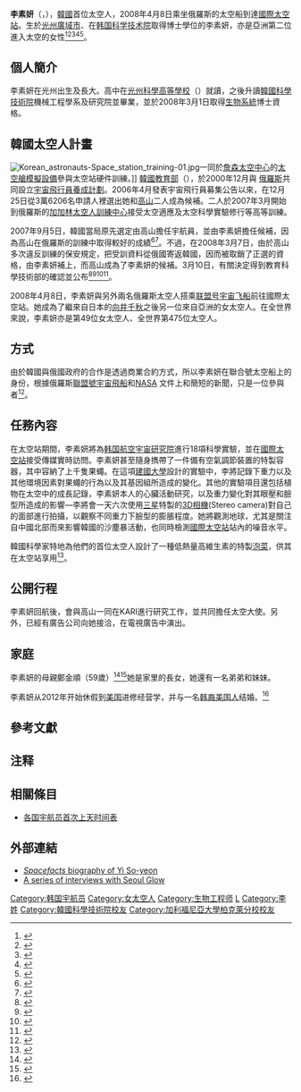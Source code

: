 {{noteTA
|G1=zh-hans:宇航員;zh-hant:太空人;
}}
{{宇航员信息框
| 姓名 = 李素妍
| 照片 = Yi So-yeon at ISS 08Apr17 (NASA-ISS016-E-036365).JPG
| 状态 = KAP 太空人
| 国籍 = {{ROK}}
| 出生日期= {{birth date and age|1978|6|2}}| 
| 出生地点 = {{KOR}}[[光州廣域市|光州廣域市]] 
| 之前职业 = 研究员 
| 标题 = 宇航员
| 选择 = 2006 韓國專案
| 太空时间 = 10天21小时
| 任务 = [[联盟TMA-12|联盟TMA-12]]、[[联盟TMA-11|联盟TMA-11]]
| 任务徽章 = [[File:Soyuz_TMA-12_Patch.png|40px]] [[File:Soyuz_TMA-11_Patch.png|40px]]
}}{{Infobox Korean name
| hangul = 이소연
| hanja = 李素姸
| rr = I Soyeon
| mr = I So-yŏn
| tablewidth = 231
| color = #ffdead
}}
'''李素妍'''（{{kor|이소연|李素姸|I Soyeon|名=南}}，{{bd|1978年|6月2日|catIdx=L李素妍}}），[[韓國|韓國]]首位太空人，2008年4月8日乘坐俄羅斯的太空船到達[[國際太空站|國際太空站]]。生於[[光州廣域市|光州廣域市]]、在[[韩国科学技术院|韩国科学技术院]]取得博士學位的李素妍，亦是亞洲第二位進入太空的女性<ref>{{Cite web |url=http://www.koreatimes.co.kr/www/news/tech/2008/04/133_22148.html |title=存档副本 |access-date=2008-04-13 |archive-date=2020-08-07 |archive-url=https://web.archive.org/web/20200807220223/http://www.koreatimes.co.kr/www/news/tech/2008/04/133_22148.html |dead-url=no }}</ref><ref>{{cite web |url=http://www.russiatoday.ru/scitech/news/23007 |title=存档副本 |accessdate=2008-04-13 |deadurl=yes |archiveurl=https://web.archive.org/web/20080407030813/http://www.russiatoday.ru/scitech/news/23007 |archivedate=2008-04-07 }}</ref><ref>{{Cite web |url=http://www.voanews.com/english/2008-04-08-voa28.cfm |title=存档副本 |access-date=2008-04-13 |archive-date=2008-07-25 |archive-url=https://web.archive.org/web/20080725174957/http://www.voanews.com/english/2008-04-08-voa28.cfm |dead-url=no }}</ref><ref>{{Cite web |url=http://news.trendaz.com/index.shtml?show=news&newsid=1171716&lang=EN |title=存档副本 |access-date=2008-04-13 |archive-url=https://web.archive.org/web/20080415171600/http://news.trendaz.com/index.shtml?show=news&newsid=1171716&lang=EN |archive-date=2008-04-15 |dead-url=yes }}</ref><ref>{{Cite web |url=http://www.space.com/missionlaunches/080408-exp17-launch.html |title=存档副本 |access-date=2008-04-13 |archive-date=2009-09-17 |archive-url=https://web.archive.org/web/20090917054253/http://www.space.com/missionlaunches/080408-exp17-launch.html |dead-url=no }}</ref>。

==個人簡介==
李素妍在光州出生及長大。高中在[[光州科學高等學校|光州科學高等學校]]（{{lang|ko|광주과학고등학교}}）就讀，之後升讀[[韓國科學技術院|韓國科學技術院]]機械工程學系及研究院並畢業，並於2008年3月1日取得[[生物系統|生物系統]]博士資格。

==韓國太空人計畫==
[[File:Korean_astronauts-Space_station_training-01.jpg|thumb]]一同於[[林頓·约翰遜太空中心|詹森太空中心]]的[[太空艙模擬設備|太空艙模擬設備]]參與太空站硬件訓練。]]
[[韓國教育部|韓國教育部]]（{{lang|ko|대한민국 과학기술부}}）{{notetag|現在由[[韓國教育科學技術部|韓國教育科學技術部]]({{lang|ko|교육과학기술부}}主管)}}，於2000年12月與 [[俄羅斯|俄羅斯]]共同設立[[宇宙飛行員養成計劃|宇宙飛行員養成計劃]]。2006年4月發表宇宙飛行員募集公告以來，在12月25日從3萬6206名申請人裡選出她和[[高山_(宇航員)|高山]]二人成為候補。二人於2007年3月開始到俄羅斯的[[加加林宇航员培训中心|加加林太空人訓練中心]]接受太空適應及太空科學實驗修行等高等訓練。

2007年9月5日，韓國當局原先選定由高山擔任宇航員，並由李素妍擔任候補，因為高山在俄羅斯的訓練中取得較好的成績<ref name="iht070904">{{cite web |url=http://www.iht.com/articles/ap/2007/09/04/asia/AS-GEN-SKorea-Astronaut.php |title=South Korea to announce its first astronaut |work=International Herald Tribune |author=Associated Press |date=2007-09-04 |accessdate=2008-03-10 |archive-date=2008-03-14 |archive-url=https://web.archive.org/web/20080314222021/http://www.iht.com/articles/ap/2007/09/04/asia/AS-GEN-SKorea-Astronaut.php |dead-url=no }}</ref><ref name="chron8147">{{cite web |url=http://www.chron.com/disp/story.mpl/space/5108147.html |title=South Korea taps robotics expert as 1st astronaut |work=Houston Chronical |first=Sangwon |last=Yoon |date=2007-09-04 |accessdate=2008-03-10 |archive-date=2011-06-29 |archive-url=https://web.archive.org/web/20110629082449/http://www.chron.com/disp/story.mpl/space/5108147.html |dead-url=no }}</ref>。不過，在2008年3月7日，由於高山多次違反訓練的保安規定，把受訓資料從俄國寄返韓國，因而被取銷了正選的資格，由李素妍補上，而高山成為了李素妍的候補。3月10日，有關決定得到教育科學技術部的確認並公布<ref>{{cite web|url=http://www.globalsecurity.org/space/library/news/2008/space-080310-voa02.htm|title=South Korea Will Send Woman Into Space|publisher=globalsecurity.org|date=2008-03-10|accessdate=2008-04-08|archive-date=2020-09-25|archive-url=https://web.archive.org/web/20200925061433/https://www.globalsecurity.org/space/library/news/2008/space-080310-voa02.htm|dead-url=no}}</ref><ref>{{cite web|url=http://www.space.com/missionlaunches/080310-southkorea-astronaut-switch.html|title=South Korea Switches to Backup for First Astronaut Flight|publisher=space.com|date=2008-03-10|accessdate=2008-04-08|archive-date=2008-08-02|archive-url=https://web.archive.org/web/20080802232344/http://www.space.com/missionlaunches/080310-southkorea-astronaut-switch.html|dead-url=no}}</ref><ref>{{cite web |url=http://edition.cnn.com/2008/WORLD/asiapcf/03/10/korea.astronaut.ap/index.html |title=S. Korea names woman as first astronaut |work=CNN.com |author=Associated Press |date=2008-03-10 |accessdate=2008-03-10 |archive-date=2008-03-15 |archive-url=https://web.archive.org/web/20080315003345/http://edition.cnn.com/2008/WORLD/asiapcf/03/10/korea.astronaut.ap/index.html |dead-url=no }}</ref><ref>{{cite web |url=http://english.donga.com/srv/service.php3?biid=2008031034368 |title=1st Korean Astronaut Could Be a Woman |work=Dong-A Ilbo |date=2008-03-10 |accessdate=2008-03-10 |archive-date=2016-01-18 |archive-url=https://web.archive.org/web/20160118204743/http://english.donga.com/srv/service.php3?biid=2008031034368 |dead-url=no }}</ref>。

2008年4月8日，李素妍與另外兩名俄羅斯太空人搭乘[[联盟号宇宙飞船|联盟号宇宙飞船]]前往國際太空站。她成為了繼來自日本的[[向井千秋|向井千秋]]之後另一位來自亞洲的女太空人。在全世界來說，李素妍亦是第49位女太空人、全世界第475位太空人。

==方式==
由於韓國與俄國政府的合作是透過商業合約方式，所以李素妍在聯合號太空船上的身份，根據俄羅斯[[聯盟號宇宙飛船|聯盟號宇宙飛船]]和[[NASA|NASA]] 文件上和簡短的新聞，只是一位參與者<ref>{{cite web|url=http://www.nasa.gov/mission_pages/station/expeditions/expedition17/index.html|title=Expedition 17|accessdate=2008-04-09|publisher=[[NASA|NASA]]|archive-date=2012-03-11|archive-url=https://www.webcitation.org/665YXwOz3?url=http://www.nasa.gov/mission_pages/station/expeditions/expedition17/index.html|dead-url=no}}</ref>。

==任務內容==
在太空站期間，李素妍將為[[韩国航空宇宙研究院|韩国航空宇宙研究院]]進行18項科學實驗，並在[[國際太空站|國際太空站]]接受傳媒實時訪問。李素妍甚至隨身擕帶了一件備有空氣調節裝置的特製容器，其中容納了上千隻果蠅。在這項[[建國大學|建國大學]]設計的實驗中，李將記錄下重力以及其他環境因素對果蠅的行為以及其基因組所造成的變化。其他的實驗項目還包括植物在太空中的成長記錄，李素妍本人的心臟活動研究，以及重力變化對其眼壓和臉型所造成的影響—李將會一天六次使用[[三星集團|三星]]特製的[[3D相機|3D相機]](Stereo camera)對自己的面部進行拍攝，以觀察不同重力下臉型的膨脹程度。她將觀測地球，尤其是關注自中國北部而來影響韓國的沙塵暴活動，也同時檢測[[國際太空站|國際太空站]]站內的噪音水平。

韓國科學家特地為他們的首位太空人設計了一種低熱量高維生素的特製[[韓國泡菜|泡菜]]，供其在太空站享用<ref>{{cite web|url=http://www.iht.com/articles/2008/02/22/asia/kimchi.php|title=Kimchi goes to space, along with first Korean astronaut|work=Choe Sang-Hun|date=2008-02-22|accessdate=2008-04-09|publisher=[[International_Herald_Tribune|International_Herald_Tribune]]|archive-date=2008-02-25|archive-url=https://web.archive.org/web/20080225021056/http://www.iht.com/articles/2008/02/22/asia/kimchi.php|dead-url=no}}</ref>。

==公開行程==

李素妍回航後，會與高山一同在KARI進行研究工作，並共同擔任太空大使。另外，已經有廣告公司向她接洽，在電視廣告中演出。

== 家庭 ==
李素妍的母親鄭金順（59歲）<ref>{{cite news|url=http://cnnews.chosun.com/site/data/html_dir/2008/04/09/20080409000011.html|title=李素妍與7000萬韓民族一起飛向太空　韓國首位宇航員誕生　直到宇宙飛船發射為止|author=李永完|publisher=[[朝鮮日報|朝鮮日報]]|date=2008-04-09|accessdate=2008-04-11|language=zh|deadurl=yes|archiveurl=https://web.archive.org/web/20160305062901/http://cnnews.chosun.com/site/data/html_dir/2008/04/09/20080409000011.html|archivedate=2016-03-05}}</ref><ref>{{cite news|url=http://www.koreatimes.co.kr/www/news/tech/2008/04/117_22139.html|title=Astronaut Gives Dream to Youth|publisher=''[[The_Korea_Times|The Korea Times]]''|date=2008-04-08|author=Kim Rahn|accessdate=2008-04-09|archive-date=2008-04-15|archive-url=https://web.archive.org/web/20080415182040/http://www.koreatimes.co.kr/www/news/tech/2008/04/117_22139.html|dead-url=no}}</ref>她是家里的長女，她還有一名弟弟和妹妹。

李素妍从2012年开始休假到[[美国|美国]]进修经营学，并与一名[[韩裔美国人|韩裔美国人]]结婚。<ref>{{Cite web |url=http://chinese.donga.com/gb/srv/service.php3?biid=2014062760548 |title=宇航员李素妍的变身 |access-date=2014-06-27 |archive-date=2014-07-04 |archive-url=https://web.archive.org/web/20140704174554/http://chinese.donga.com/gb/srv/service.php3?biid=2014062760548 |dead-url=no }}</ref>

==參考文獻==
{{reflist|2}}

==注释==
{{NoteFoot}}

== 相關條目 ==
* [[各国宇航员首次上天时间表|各国宇航员首次上天时间表]]

==外部連結==
*[http://www.spacefacts.de/bios/international/english/lee_so-hyun.htm ''Spacefacts'' biography of Yi So-yeon] {{Wayback|url=http://www.spacefacts.de/bios/international/english/lee_so-hyun.htm |date=20200803053329 }}
*[http://www.seoulglow.com/  A series of interviews with Seoul Glow] {{Wayback|url=http://www.seoulglow.com/ |date=20080307020002 }}

{{韓國航天計劃}}

{{Authority control}}
{{DEFAULTSORT:Yi So-yeon}}
[[Category:韩国宇航员|Category:韩国宇航员]]
[[Category:女太空人|Category:女太空人]]
[[Category:生物工程师|Category:生物工程师]]
[[Category:光州廣域市出身人物|L]]
[[Category:李姓|Category:李姓]]
[[Category:韓國科學技術院校友|Category:韓國科學技術院校友]]
[[Category:加利福尼亞大學柏克萊分校校友|Category:加利福尼亞大學柏克萊分校校友]]